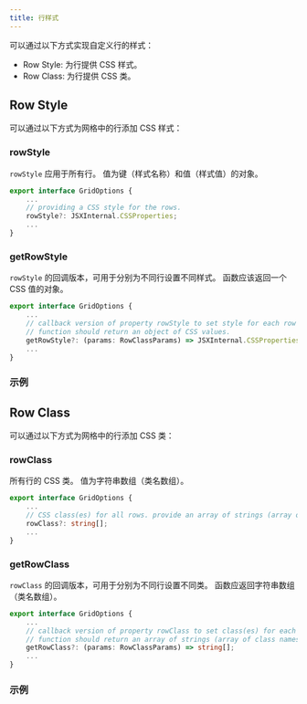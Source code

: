 ```yaml
---
title: 行样式
---
```



可以通过以下方式实现自定义行的样式：

- Row Style: 为行提供 CSS 样式。
- Row Class: 为行提供 CSS 类。

## Row Style

可以通过以下方式为网格中的行添加 CSS 样式：

### rowStyle

`rowStyle` 应用于所有行。 值为键（样式名称）和值（样式值）的对象。

```typescript
export interface GridOptions {
    ...
    // providing a CSS style for the rows.
    rowStyle?: JSXInternal.CSSProperties;
    ...
}
```

### getRowStyle

`rowStyle` 的回调版本，可用于分别为不同行设置不同样式。 函数应该返回一个 CSS 值的对象。

```typescript
export interface GridOptions {
    ...
    // callback version of property rowStyle to set style for each row individually.
    // function should return an object of CSS values.
    getRowStyle?: (params: RowClassParams) => JSXInternal.CSSProperties;
    ...
}
```

### 示例

<Codesandbox id="row-style-myl8r" title="row-style" />

## Row Class

可以通过以下方式为网格中的行添加 CSS 类：

### rowClass

所有行的 CSS 类。 值为字符串数组（类名数组）。

```typescript
export interface GridOptions {
    ...
    // CSS class(es) for all rows. provide an array of strings (array of class names).
    rowClass?: string[];
    ...
}
```

### getRowClass

`rowClass` 的回调版本，可用于分别为不同行设置不同类。 函数应返回字符串数组（类名数组）。

```typescript
export interface GridOptions {
    ...
    // callback version of property rowClass to set class(es) for each row individually.
    // function should return an array of strings (array of class names).
    getRowClass?: (params: RowClassParams) => string[];
    ...
}
```

### 示例

<Codesandbox id="row-class-06v4v" title="row-class" />
